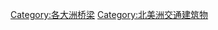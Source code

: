 {{Commonscat|Bridges in North America}}

{{Template:Defaultsort 部首筆劃數| {{PAGENAME}} }}
[[Category:各大洲桥梁|Category:各大洲桥梁]]
[[Category:北美洲交通建筑物|Category:北美洲交通建筑物]]